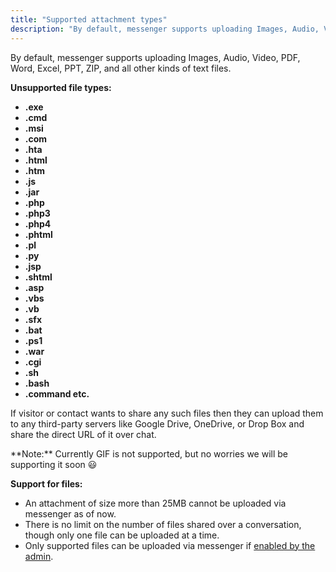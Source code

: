 ```yaml
---
title: "Supported attachment types"
description: "By default, messenger supports uploading Images, Audio, Video, PDF, Word, Excel, PPT, ZIP, and all other kinds of text files...."
---
```


By default, messenger supports uploading Images, Audio, Video, PDF, Word, Excel, PPT, ZIP, and all other kinds of text files.

**Unsupported file types:**

*   **.exe**
*   **.cmd**
*   **.msi**
*   **.com**
*   **.hta**
*   **.html**
*   **.htm**
*   **.js**
*   **.jar**
*   **.php**
*   **.php3**
*   **.php4**
*   **.phtml**
*   **.pl**
*   **.py**
*   **.jsp**
*   **.shtml**
*   **.asp**
*   **.vbs**
*   **.vb**
*   **.sfx**
*   **.bat**
*   **.ps1**
*   **.war**
*   **.cgi**
*   **.sh**
*   **.bash**
*   **.command etc.**

If visitor or contact wants to share any such files then they can upload them to any third-party servers like Google Drive, OneDrive, or Drop Box and share the direct URL of it over chat.

<Note>
**Note:** Currently GIF is not supported, but no worries we will be supporting it soon 😃
</Note>

**Support for files:**

*   An attachment of size more than 25MB cannot be uploaded via messenger as of now.
*   There is no limit on the number of files shared over a conversation, though only one file can be uploaded at a time.
*   Only supported files can be uploaded via messenger if [enabled by the admin](https://support.salesmate.io/hc/en-us/articles/360058435732).